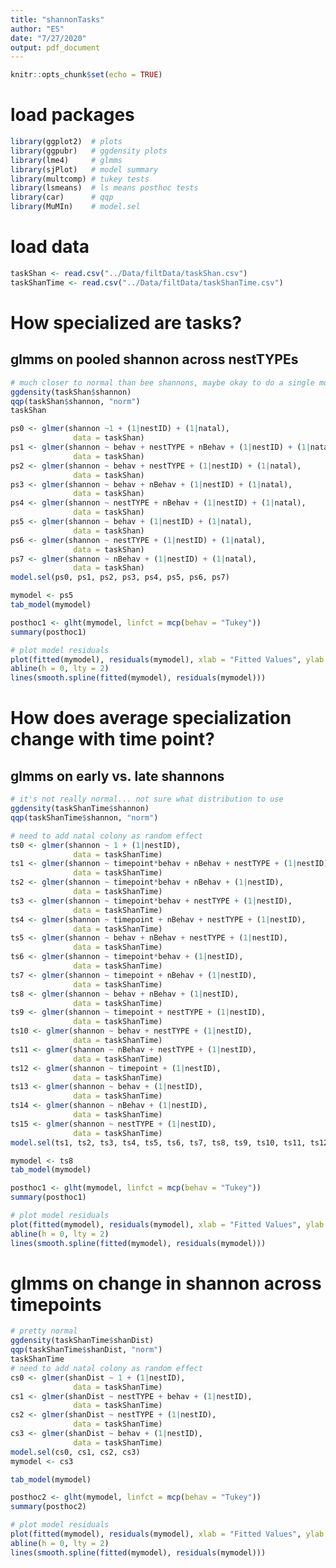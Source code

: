 ```yaml
---
title: "shannonTasks"
author: "ES"
date: "7/27/2020"
output: pdf_document
---
```


```r
knitr::opts_chunk$set(echo = TRUE)
```

# load packages
```r
library(ggplot2)  # plots
library(ggpubr)   # ggdensity plots
library(lme4)     # glmms
library(sjPlot)   # model summary
library(multcomp) # tukey tests
library(lsmeans)  # ls means posthoc tests
library(car)      # qqp
library(MuMIn)    # model.sel
```

# load data
```r
taskShan <- read.csv("../Data/filtData/taskShan.csv")
taskShanTime <- read.csv("../Data/filtData/taskShanTime.csv")

```

# How specialized are tasks? 
## glmms on pooled shannon across nestTYPEs
```r
# much closer to normal than bee shannons, maybe okay to do a single model rather than two-part? I think so 
ggdensity(taskShan$shannon)
qqp(taskShan$shannon, "norm")
taskShan

ps0 <- glmer(shannon ~1 + (1|nestID) + (1|natal),
              data = taskShan)
ps1 <- glmer(shannon ~ behav + nestTYPE + nBehav + (1|nestID) + (1|natal),
              data = taskShan)
ps2 <- glmer(shannon ~ behav + nestTYPE + (1|nestID) + (1|natal),
              data = taskShan)
ps3 <- glmer(shannon ~ behav + nBehav + (1|nestID) + (1|natal),
              data = taskShan)
ps4 <- glmer(shannon ~ nestTYPE + nBehav + (1|nestID) + (1|natal),
              data = taskShan)
ps5 <- glmer(shannon ~ behav + (1|nestID) + (1|natal),
              data = taskShan)
ps6 <- glmer(shannon ~ nestTYPE + (1|nestID) + (1|natal),
              data = taskShan)
ps7 <- glmer(shannon ~ nBehav + (1|nestID) + (1|natal),
              data = taskShan)
model.sel(ps0, ps1, ps2, ps3, ps4, ps5, ps6, ps7)

mymodel <- ps5
tab_model(mymodel)

posthoc1 <- glht(mymodel, linfct = mcp(behav = "Tukey"))
summary(posthoc1)

# plot model residuals
plot(fitted(mymodel), residuals(mymodel), xlab = "Fitted Values", ylab = "Residuals")
abline(h = 0, lty = 2)
lines(smooth.spline(fitted(mymodel), residuals(mymodel)))
```

# How does average specialization change with time point? 
## glmms on early vs. late shannons
```r
# it's not really normal... not sure what distribution to use
ggdensity(taskShanTime$shannon)
qqp(taskShanTime$shannon, "norm")

# need to add natal colony as random effect
ts0 <- glmer(shannon ~ 1 + (1|nestID),
              data = taskShanTime)
ts1 <- glmer(shannon ~ timepoint*behav + nBehav + nestTYPE + (1|nestID),
              data = taskShanTime)
ts2 <- glmer(shannon ~ timepoint*behav + nBehav + (1|nestID),
              data = taskShanTime)
ts3 <- glmer(shannon ~ timepoint*behav + nestTYPE + (1|nestID),
              data = taskShanTime)
ts4 <- glmer(shannon ~ timepoint + nBehav + nestTYPE + (1|nestID),
              data = taskShanTime)
ts5 <- glmer(shannon ~ behav + nBehav + nestTYPE + (1|nestID),
              data = taskShanTime)
ts6 <- glmer(shannon ~ timepoint*behav + (1|nestID),
              data = taskShanTime)
ts7 <- glmer(shannon ~ timepoint + nBehav + (1|nestID),
              data = taskShanTime)
ts8 <- glmer(shannon ~ behav + nBehav + (1|nestID),
              data = taskShanTime)
ts9 <- glmer(shannon ~ timepoint + nestTYPE + (1|nestID),
              data = taskShanTime)
ts10 <- glmer(shannon ~ behav + nestTYPE + (1|nestID),
              data = taskShanTime)
ts11 <- glmer(shannon ~ nBehav + nestTYPE + (1|nestID),
              data = taskShanTime)
ts12 <- glmer(shannon ~ timepoint + (1|nestID),
              data = taskShanTime)
ts13 <- glmer(shannon ~ behav + (1|nestID),
              data = taskShanTime)
ts14 <- glmer(shannon ~ nBehav + (1|nestID),
              data = taskShanTime)
ts15 <- glmer(shannon ~ nestTYPE + (1|nestID),
              data = taskShanTime)
model.sel(ts1, ts2, ts3, ts4, ts5, ts6, ts7, ts8, ts9, ts10, ts11, ts12, ts13, ts14, ts15)

mymodel <- ts8
tab_model(mymodel)

posthoc1 <- glht(mymodel, linfct = mcp(behav = "Tukey"))
summary(posthoc1)

# plot model residuals
plot(fitted(mymodel), residuals(mymodel), xlab = "Fitted Values", ylab = "Residuals")
abline(h = 0, lty = 2)
lines(smooth.spline(fitted(mymodel), residuals(mymodel)))
```

# glmms on change in shannon across timepoints
```r
# pretty normal
ggdensity(taskShanTime$shanDist)
qqp(taskShanTime$shanDist, "norm")
taskShanTime
# need to add natal colony as random effect
cs0 <- glmer(shanDist ~ 1 + (1|nestID),
              data = taskShanTime)
cs1 <- glmer(shanDist ~ nestTYPE + behav + (1|nestID),
              data = taskShanTime)
cs2 <- glmer(shanDist ~ nestTYPE + (1|nestID),
              data = taskShanTime)
cs3 <- glmer(shanDist ~ behav + (1|nestID),
              data = taskShanTime)
model.sel(cs0, cs1, cs2, cs3)
mymodel <- cs3

tab_model(mymodel)

posthoc2 <- glht(mymodel, linfct = mcp(behav = "Tukey"))
summary(posthoc2)

# plot model residuals
plot(fitted(mymodel), residuals(mymodel), xlab = "Fitted Values", ylab = "Residuals")
abline(h = 0, lty = 2)
lines(smooth.spline(fitted(mymodel), residuals(mymodel)))
```
